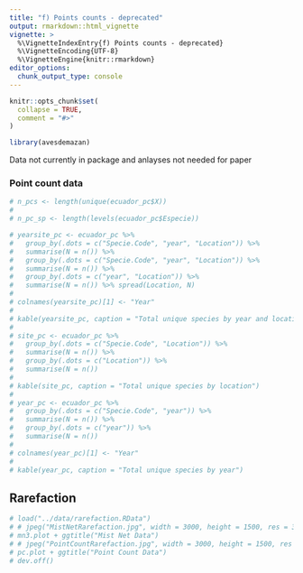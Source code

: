 ```yaml
---
title: "f) Points counts - deprecated"
output: rmarkdown::html_vignette
vignette: >
  %\VignetteIndexEntry{f) Points counts - deprecated}
  %\VignetteEncoding{UTF-8}
  %\VignetteEngine{knitr::rmarkdown}
editor_options: 
  chunk_output_type: console
---
```


```r
knitr::opts_chunk$set(
  collapse = TRUE,
  comment = "#>"
)
```

```r
library(avesdemazan)
```



Data not currently in package and anlayses not needed for paper


### Point count data


```r
# n_pcs <- length(unique(ecuador_pc$X))
# 
# n_pc_sp <- length(levels(ecuador_pc$Especie))
```
<!-- There are `r n_pcs` point counts. There are `r n_pc_sp` species. -->

```r
# yearsite_pc <- ecuador_pc %>% 
#   group_by(.dots = c("Specie.Code", "year", "Location")) %>% 
#   summarise(N = n()) %>%
#   group_by(.dots = c("Specie.Code", "year", "Location")) %>%
#   summarise(N = n()) %>%
#   group_by(.dots = c("year", "Location")) %>%
#   summarise(N = n()) %>% spread(Location, N)
# 
# colnames(yearsite_pc)[1] <- "Year"
# 
# kable(yearsite_pc, caption = "Total unique species by year and location")
# 
# site_pc <- ecuador_pc %>%
#   group_by(.dots = c("Specie.Code", "Location")) %>%
#   summarise(N = n()) %>%
#   group_by(.dots = c("Location")) %>%
#   summarise(N = n())
# 
# kable(site_pc, caption = "Total unique species by location")
# 
# year_pc <- ecuador_pc %>%
#   group_by(.dots = c("Specie.Code", "year")) %>%
#   summarise(N = n()) %>%
#   group_by(.dots = c("year")) %>%
#   summarise(N = n()) 
# 
# colnames(year_pc)[1] <- "Year"
# 
# kable(year_pc, caption = "Total unique species by year")
```

## Rarefaction

```r
# load("../data/rarefaction.RData")
# # jpeg("MistNetRarefaction.jpg", width = 3000, height = 1500, res = 300)
# mn3.plot + ggtitle("Mist Net Data")
# # jpeg("PointCountRarefaction.jpg", width = 3000, height = 1500, res = 300)
# pc.plot + ggtitle("Point Count Data")
# dev.off()
```

